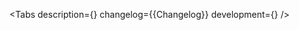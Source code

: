 

<Meta of={Stories} />

<ComponentHeader
    name='TabBar'
    design='https://www.figma.com/file/cdNnkh2QdxuvYLrBm4cubM/branch/izW7AnmYk4v2fHLtdFQzkD/Web-%3A%3A-Core-Default-Components?type=design&node-id=117837-1882&mode=design&t=hbDGkU0gJxne96Oa-0'
    children='Используется для навигации между разделами.'
/>

<Tabs
    description={<Description />}
    changelog={<Markdown>{Changelog}</Markdown>}
    development={<Development />}
/>
